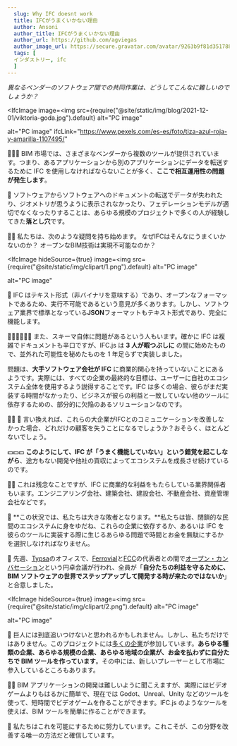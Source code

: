 ```yaml
---
  slug: Why IFC doesnt work
  title: IFCがうまくいかない理由
  author: Ansoni
  author_title: IFCがうまくいかない理由
  author_url: https://github.com/agviegas
  author_image_url: https://secure.gravatar.com/avatar/9263b9f81d351788e46bc64000c03cb6
  tags: [
  インダストリー, ifc
  ]
---
```


_異なるベンダーのソフトウェア間での共同作業は、どうしてこんなに難しいのでしょうか？_

<!--truncate-->


<IfcImage
  image=<img
    src={require("@site/static/img/blog/2021-12-01/viktoria-goda.jpg").default}
    alt="PC image"
  ></img>
  alt="PC image"
  ifcLink="https://www.pexels.com/es-es/foto/tiza-azul-roja-y-amarilla-1107495/"
></IfcImage>

🤜💥🤛
BIM 市場では、さまざまなベンダーから複数のツールが提供されています。つまり、あるアプリケーションから別のアプリケーションにデータを転送するために IFC を使用しなければならないことが多く、**ここで相互運用性の問題が発生します**。

🤒
ソフトウェアからソフトウェアへのドキュメントの転送でデータが失われたり、ジオメトリが思うように表示されなかったり、フェデレーションモデルが適切でなくなったりすることは、あらゆる規模のプロジェクトで多くの人が経験してきた**落とし穴**です。


<IfcCard>
  🤷‍♂️ 私たちは、次のような疑問を持ち始めます。
  なぜIFCはそんなにうまくいかないのか？ オープンなBIM技術は実現不可能なのか？
</IfcCard>

<IfcImage
  hideSource={true}
  image=<img
    src={require("@site/static/img/clipart/1.png").default}
    alt="PC image"
  ></img>
  alt="PC image"
></IfcImage>

📃
IFC はテキスト形式（非バイナリを意味する）であり、オープンなフォーマットであるため、実行不可能であるという意見が多くあります。しかし、ソフトウェア業界で標準となっている**JSON**フォーマットもテキスト形式であり、完全に機能します。

👨‍💻👨‍💻👨‍💻
また、スキーマ自体に問題があるという人もいます。確かに IFC は複雑でドキュメントも辛口ですが、IFC.js は **3 人が暇つぶしに** の間に始めたもので、並外れた可能性を秘めたものを 1 年足らずで実装しました。

問題は、**大手ソフトウェア会社が IFC** に商業的関心を持っていないことにあるようです。実際には、すべての企業の最終的な目標は、ユーザーに自社のエコシステム全体を使用するよう説得することです。IFC は多くの場合、彼らがまだ実装する時間がなかったり、ビジネスが彼らの利益と一致していない他のツールに依存するための、部分的に欠陥のあるソリューションなのです。


<IfcCard>
  👨‍💼 💼
  言い換えれば、これらの大企業がIFCとのコミュニケーションを改善しなかった場合、どれだけの顧客を失うことになるでしょうか？おそらく、ほとんどないでしょう。
</IfcCard>

💵💵💵 **このようにして、IFC が「うまく機能していない」という錯覚を起こしながら**、途方もない開発や他社の買収によってエコシステムを成長させ続けているのです。

🙍‍♂️ これは残念なことですが、IFC に商業的な利益をもたらしている業界関係者もいます。エンジニアリング会社、建築会社、建設会社、不動産会社、資産管理会社などです。

💸 **この状況では、私たちは大きな敗者となります。**私たちは皆、閉鎖的な民間のエコシステムに身をゆだね、これらの企業に依存するか、あるいは IFC を彼らのツールに実装する際に生じるあらゆる問題で時間とお金を無駄にするかを選択しなければなりません。

🤝 先週、[Typsa](https://www.typsa.com/en/)のオフィスで、[Ferrovial](https://www.ferrovial.com/)と[FCC](https://www.fcc.es/)の代表者との間で[オープン・カンバセーション](https://teys.es/01-hackaton-typsa-ue4-actividades/)という円卓会議が行われ、全員が「**自分たちの利益を守るために、BIM ソフトウェアの世界でステップアップして開発する時が来たのではないか**」と合意しました。

<IfcImage
  hideSource={true}
  image=<img
    src={require("@site/static/img/clipart/2.png").default}
    alt="PC image"
  ></img>
  alt="PC image"
></IfcImage>

💪 巨人には到底追いつけないと思われるかもしれません。しかし、私たちだけではありません。このプロジェクトには[多くの企業](https://ifcjs.github.io/info/docs/Contribute)が参加しています。**あらゆる種類の企業、あらゆる規模の企業、あらゆる地域の企業が、お金を払わずに自分たちで BIM ツールを作っています**。その中には、新しいプレーヤーとして市場に参入しているところもあります。

👩‍💻 BIM アプリケーションの開発は難しいように聞こえますが、実際にはビデオゲームよりもはるかに簡単で、現在では Godot、Unreal、Unity などのツールを使って、短時間でビデオゲームを作ることができます。IFC.js のようなツールを使えば、BIM ツールを簡単に作ることができます。


<IfcCard>
  💛
  私たちはこれを可能にするために努力しています。これこそが、この分野を改善する唯一の方法だと確信しています。
</IfcCard>
